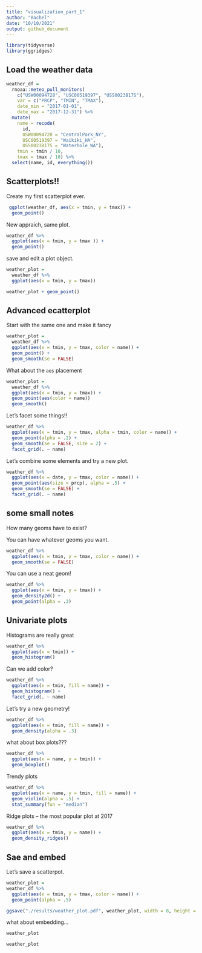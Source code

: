 ```yaml
---
title: "visualization_part_1"
author: "Rachel"
date: "10/10/2021"
output: github_document
---
```


```r
library(tidyverse)
library(ggridges)
```

## Load the weather data 

```r
weather_df = 
  rnoaa::meteo_pull_monitors(
    c("USW00094728", "USC00519397", "USS0023B17S"),
    var = c("PRCP", "TMIN", "TMAX"), 
    date_min = "2017-01-01",
    date_max = "2017-12-31") %>%
  mutate(
    name = recode(
      id, 
      USW00094728 = "CentralPark_NY", 
      USC00519397 = "Waikiki_HA",
      USS0023B17S = "Waterhole_WA"),
    tmin = tmin / 10,
    tmax = tmax / 10) %>%
  select(name, id, everything())
```
## Scatterplots!! 

Create my first scatterplot ever. 
```r
 ggplot(weather_df, aes(x = tmin, y = tmax)) + 
  geom_point()
```

New appraich, same plot.

```r
weather_df %>% 
  ggplot(aes(x = tmin, y = tmax )) + 
  geom_point()

```
save and edit a plot object. 
```r
weather_plot = 
  weather_df %>% 
  ggplot(aes(x = tmin, y = tmax))

weather_plot + geom_point()
```

## Advanced ecatterplot 

Start with the same one and make it fancy 
```r
weather_plot = 
  weather_df %>% 
  ggplot(aes(x = tmin, y = tmax, color = name)) +
  geom_point() +
  geom_smooth(se = FALSE)

```
What about the `aes` placement 
```r
weather_plot = 
  weather_df %>% 
  ggplot(aes(x = tmin, y = tmax)) +
  geom_point(aes(color = name))  
  geom_smooth()
```
 
Let's facet some things!!

```r
weather_df %>% 
  ggplot(aes(x = tmin, y = tmax, alpha = tmin, color = name)) +
  geom_point(alpha = .2) +
  geom_smooth(se = FALSE, size = 2) +
  facet_grid(. ~ name)
```


Let's combine some elements and try a new plot. 

```r
weather_df %>% 
  ggplot(aes(x = date, y = tmax, color = name)) + 
  geom_point(aes(size = prcp), alpha = .5) +
  geom_smooth(se = FALSE) + 
  facet_grid(. ~ name)
```

## some small notes

How many geoms have to exist? 

You can have whatever geoms you want. 

```r
weather_df %>% 
  ggplot(aes(x = tmin, y = tmax, color = name)) + 
  geom_smooth(se = FALSE)
```

You can use a neat geom! 

```r
weather_df %>% 
  ggplot(aes(x = tmin, y = tmax)) +
  geom_density2d() +
  geom_point(alpha = .3)
```


## Univariate plots 

Histograms are really great

```r
weather_df %>% 
  ggplot(aes(x = tmin)) + 
  geom_histogram()
```

Can we add color? 

```r
weather_df %>% 
  ggplot(aes(x = tmin, fill = name)) + 
  geom_histogram() +
  facet_grid(. ~ name)
```

Let's try a new geometry! 

```r
weather_df %>% 
  ggplot(aes(x = tmin, fill = name)) + 
  geom_density(alpha = .3)
```

what about box plots???

```r
weather_df %>% 
  ggplot(aes(x = name, y = tmin)) + 
  geom_boxplot()
```

Trendy plots 

```r
weather_df %>% 
  ggplot(aes(x = name, y = tmin, fill = name)) +
  geom_violin(alpha = .5) +
  stat_summary(fun = "median")
```
Ridge plots -- the most popular plot at 2017

```r
weather_df %>% 
  ggplot(aes(x = tmin, y = name)) + 
  geom_density_ridges()
```

## Sae and embed 

Let's save a scatterpot. 

```r
weather_plot = 
weather_df %>% 
  ggplot(aes(x = tmin, y = tmax, color = name)) +
  geom_point(alpha = .5)

ggsave("./results/weather_plot.pdf", weather_plot, width = 8, height = 5)
```



what about embedding...

```r
weather_plot
```

```r
weather_plot
```













